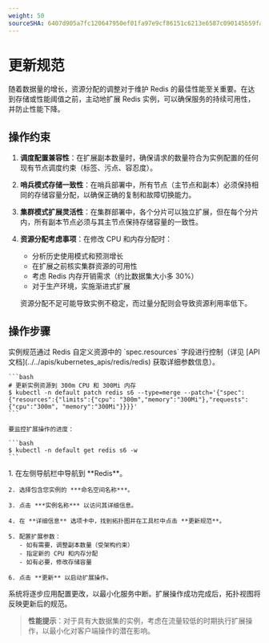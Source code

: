 ```yaml
---
weight: 50
sourceSHA: 6407d905a7fc120647950ef01fa97e9cf86151c6213e6587c090145b59faa597
---
```


# 更新规范

随着数据量的增长，资源分配的调整对于维护 Redis 的最佳性能至关重要。在达到存储或性能阈值之前，主动地扩展 Redis 实例，可以确保服务的持续可用性，并防止性能下降。

## 操作约束

1. **调度配置兼容性**：在扩展副本数量时，确保请求的数量符合为实例配置的任何现有节点调度约束（标签、污点、容忍度）。

2. **哨兵模式存储一致性**：在哨兵部署中，所有节点（主节点和副本）必须保持相同的存储容量分配，以确保正确的复制和故障切换能力。

3. **集群模式扩展灵活性**：在集群部署中，各个分片可以独立扩展，但在每个分片内，所有副本节点必须与其主节点保持存储容量的一致性。

4. **资源分配考虑事项**：在修改 CPU 和内存分配时：

   - 分析历史使用模式和预测增长
   - 在扩展之前核实集群资源的可用性
   - 考虑 Redis 内存开销需求（约比数据集大小多 30%）
   - 对于生产环境，实施渐进式扩展

   资源分配不足可能导致实例不稳定，而过量分配则会导致资源利用率低下。

## 操作步骤

<Tabs>
  <Tab label="CLI">
    实例规范通过 Redis 自定义资源中的 `spec.resources` 字段进行控制（详见 [API 文档](../../apis/kubernetes_apis/redis/redis) 获取详细参数信息）。

    ```bash
    # 更新实例资源到 300m CPU 和 300Mi 内存
    $ kubectl -n default patch redis s6 --type=merge --patch='{"spec": {"resources":{"limits":{"cpu": "300m","memory":"300Mi"},"requests":{"cpu":"300m", "memory":"300Mi"}}}}'
    ```

    要监控扩展操作的进度：

    ```bash
    $ kubectl -n default get redis s6 -w
    ```
  </Tab>

  <Tab label="Web 控制台">
    1. 在左侧导航栏中导航到 **Redis**。

    2. 选择包含您实例的 ***命名空间名称***。

    3. 点击 ***实例名称*** 以访问其详细信息。

    4. 在 **详细信息** 选项卡中，找到拓扑图并在工具栏中点击 **更新规范**。

    5. 配置扩展参数：
       - 如有需要，调整副本数量（受架构约束）
       - 指定新的 CPU 和内存分配
       - 如有必要，修改存储容量

    6. 点击 **更新** 以启动扩展操作。
  </Tab>
</Tabs>

系统将逐步应用配置更改，以最小化服务中断。扩展操作成功完成后，拓扑视图将反映更新后的规范。

> **性能提示**：对于具有大数据集的实例，考虑在流量较低的时期执行扩展操作，以最小化对客户端操作的潜在影响。
